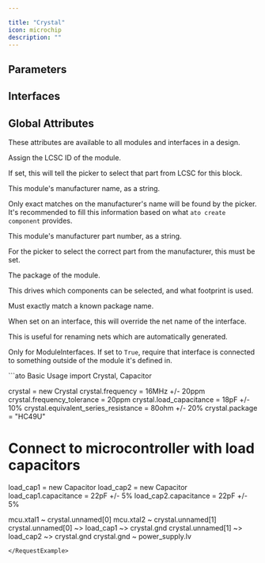 ```yaml
---

title: "Crystal"
icon: microchip
description: ""
---
```



## Parameters

<ParamField path='equivalent_series_resistance' type='ohm'>
</ParamField>

<ParamField path='frequency' type='hertz'>
</ParamField>

<ParamField path='frequency_ageing' type='ppm'>
</ParamField>

<ParamField path='frequency_temperature_tolerance' type='ppm'>
</ParamField>

<ParamField path='frequency_tolerance' type='ppm'>
</ParamField>

<ParamField path='load_capacitance' type='farad'>
</ParamField>

<ParamField path='shunt_capacitance' type='farad'>
</ParamField>


## Interfaces

<ParamField path='gnd' type='Electrical'>
</ParamField>

<ParamField path='unnamed[0]' type='Electrical'>
</ParamField>

<ParamField path='unnamed[1]' type='Electrical'>
</ParamField>


## Global Attributes


These attributes are available to all modules and interfaces in a design.
<ParamField path='lcsc_id' type='str'>

Assign the LCSC ID of the module.

If set, this will tell the picker to select that part from LCSC for this block.
</ParamField>

<ParamField path='manufacturer' type='str'>

This module's manufacturer name, as a string.

Only exact matches on the manufacturer's name will be found by the picker.
It's recommended to fill this information based on what `ato create component`
provides.
</ParamField>

<ParamField path='mpn' type='str'>

This module's manufacturer part number, as a string.

For the picker to select the correct part from the manufacturer,
this must be set.
</ParamField>

<ParamField path='package' type='str'>

The package of the module.

This drives which components can be selected, and what footprint is used.

Must exactly match a known package name.
</ParamField>

<ParamField path='exclude_from_bom' type='bool'>
</ParamField>

<ParamField path='override_net_name' type='str'>

When set on an interface, this will override the net name of the interface.

This is useful for renaming nets which are automatically generated.
</ParamField>

<ParamField path='required' type='bool'>

Only for ModuleInterfaces.
If set to `True`, require that interface is connected to something outside
of the module it's defined in.
</ParamField>

<RequestExample>
```ato Basic Usage
import Crystal, Capacitor

crystal = new Crystal
crystal.frequency = 16MHz +/- 20ppm
crystal.frequency_tolerance = 20ppm
crystal.load_capacitance = 18pF +/- 10%
crystal.equivalent_series_resistance = 80ohm +/- 20%
crystal.package = "HC49U"

# Connect to microcontroller with load capacitors
load_cap1 = new Capacitor
load_cap2 = new Capacitor
load_cap1.capacitance = 22pF +/- 5%
load_cap2.capacitance = 22pF +/- 5%

mcu.xtal1 ~ crystal.unnamed[0]
mcu.xtal2 ~ crystal.unnamed[1]
crystal.unnamed[0] ~> load_cap1 ~> crystal.gnd
crystal.unnamed[1] ~> load_cap2 ~> crystal.gnd
crystal.gnd ~ power_supply.lv
```
</RequestExample>